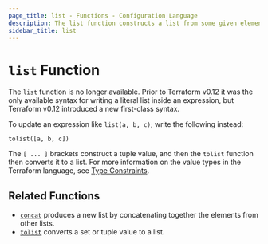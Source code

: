 ```yaml
---
page_title: list - Functions - Configuration Language
description: The list function constructs a list from some given elements.
sidebar_title: list
---
```


# `list` Function

The `list` function is no longer available. Prior to Terraform v0.12 it was
the only available syntax for writing a literal list inside an expression,
but Terraform v0.12 introduced a new first-class syntax.

To update an expression like `list(a, b, c)`, write the following instead:

```
tolist([a, b, c])
```

The `[ ... ]` brackets construct a tuple value, and then the `tolist` function
then converts it to a list. For more information on the value types in the
Terraform language, see [Type Constraints](/language/expressions/types).

## Related Functions

* [`concat`](/language/functions/concat) produces a new list by concatenating together the
  elements from other lists.
* [`tolist`](/language/functions/tolist) converts a set or tuple value to a list.
